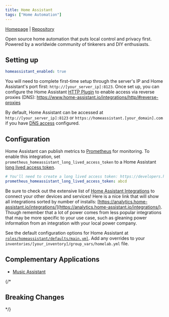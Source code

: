 ```yaml
---
title: Home Assistant
tags: ["Home Automation"]
---
```



[Homepage](https://www.home-assistant.io/) |
[Repository](https://github.com/home-assistant/core)

<Tags tags={frontmatter.tags} />

Open source home automation that puts local control and privacy first. Powered by a worldwide community of tinkerers and DIY enthusiasts.

## Setting up

```yaml title="inventories/homelab/group_vars/homelab.yml"
homeassistant_enabled: true
```

You will need to complete first-time setup through the server's IP and Home Assistant's port first: `http://[your_server_ip]:8123`.
Once set up, you can configure the Home Assistant [HTTP Plugin](https://www.home-assistant.io/integrations/http/) to enable access via reverse proxies (DNS): https://www.home-assistant.io/integrations/http/#reverse-proxies

By default, Home Assistant can be accessed at `http://[your_server_ip]:8123` or `https://homeassistant.[your_domain].com` if you have [DNS access](../guides/dns-access) configured.

## Configuration

Home Assistant can publish metrics to [Prometheus](./prometheus) for monitoring.
To enable this integration, set `prometheus_homeassistant_long_lived_access_token` to a Home Assistant [long lived access token](https://developers.home-assistant.io/docs/auth_api/#long-lived-access-token).

```yaml title="inventories/homelab/group_vars/homelab.yml"
# You'll need to create a long lived access token: https://developers.home-assistant.io/docs/auth_api/#long-lived-access-token
prometheus_homeassistant_long_lived_access_token: abcd
```

Be sure to check out the extensive list of [Home Assistant Integrations](https://www.home-assistant.io/integrations/) to connect your other devices and services!
Here is a nice link that will show all integrations sorted by number of installs: [https://analytics.home-assistant.io/integrations/](https://analytics.home-assistant.io/integrations/).
Though remember that a lot of power comes from less popular integrations that may be more specific to your use case, such as gleaning power information from an integration with your local power company.

See the default configuration options for Home Assistant at [`roles/homeassistant/defaults/main.yml`](https://github.com/Dylancyclone/ansible-homelab-orchestration/blob/main/roles/homeassistant/defaults/main.yml).
Add any overrides to your `inventories/[your_inventory]/group_vars/homelab.yml` file.



## Complementary Applications

- [Music Assistant](./music_assistant)

{/* 

## Breaking Changes

*/}